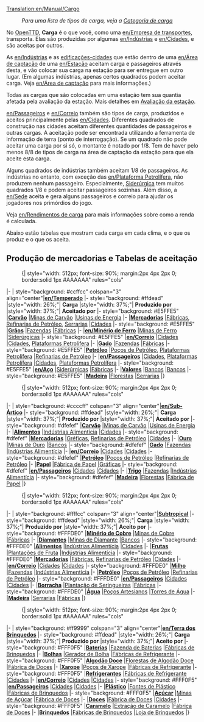 <noinclude>[[Translation:en/Manual/Cargo]]</noinclude>{{en/Tabela de conteúdo}}
:''Para uma lista de tipos de carga, veja a [[:en/Categoria/Carga|Categoria de carga]]''

No [[pt/Manual/OpenTTD|OpenTTD]], '''Carga''' é o que você, como uma [[en/Empresa de transportes]], transporta. Elas são produzidas por algumas [[en/Indústrias]] e [[en/Cidades]], e são aceitas por outros. 

As [[en/Indústrias]] e as [[en/Cidades|edificações-cidades]] que estão dentro de uma [[en/Área de captação]] de uma [[en/Estação]] aceitam carga e passageiros através desta, e vão colocar sua carga na estação para ser entregue em outro lugar. (Em algumas indústrias, apenas certos quadrados podem aceitar carga. Veja [[en/Área de captação]] para mais informações.)

Todas as cargas que são colocadas em uma estação tem sua quantia afetada pela avaliação da estação. Mais detalhes em [[en/Mecânica do jogo#Avaliação da estação|Avaliação da estação]].

[[en/Passageiros]] e [[en/Correio]] também são tipos de carga, produzidos e aceitos principalmente pelas [[en/Cidades]]. Diferentes quadrados de construção nas cidades aceitam diferentes quantidades de passageiros e outras cargas. A aceitação pode ser encontrada utilizando a ferramenta de informação de terra (ponto de interrogação). Se um quadrado não pode aceitar uma carga por si só, o montante é notado por 1/8. Tem de haver pelo menos 8/8 de tipos de carga na área de captação da estação para que ela aceite esta carga.

Alguns quadrados de indústrias também aceitam 1/8 de passageiros. As indústrias no entanto, com exceção das [[en/Plataforma Petrolífera]], não produzem nenhum passageiro. Especialmente, [[pt/Siderúrgica|Siderúrgica]] tem muitos quadrados 1/8 e podem aceitar passageiros sozinhas. Além disso, a [[en/Sede]] aceita e gera alguns passageiros e correio para ajudar os jogadores nos primórdios do jogo.

Veja [[en/Rendimentos de carga]] para mais informações sobre como a renda é calculada.

Abaixo estão tabelas que mostram cada carga em cada clima, e o que os produz e o que os aceita. 

==Produção de mercadorias e Tabelas de aceitação==

:{| {{en/Wikitable}} style="width: 512px; font-size: 90%; margin:2px 4px 2px 0; border:solid 1px #AAAAAA" rules="cols"
|- 
| style="background: #ccffcc" colspan="3" align="center"|'''[[en/Temperado]]'''
|- style="background: #ffdead"
|style="width: 26%;"| '''Carga'''
|style="width: 37%;"| '''Produzido por'''
|style="width: 37%;"| '''Aceitado por'''
|- style="background: #E5FFE5"
|'''[[pt/Carvão|Carvão]]'''
|[[pt/Mina de Carvão|Minas de Carvão]]
|[[pt/Usina de Energia|Usinas de Energia]]
|-
|'''[[pt/Mercadoria|Mercadorias]]'''
|[[pt/Fábrica|Fábricas]], [[pt/Refinaria de Petróleo|Refinarias de Petróleo]], [[pt/Serraria|Serrarias]]
|[[pt/Cidade|Cidades]]
|- style="background: #E5FFE5"
|'''[[pt/Grão|Grãos]]'''
|[[pt/Fazenda|Fazendas]]
|[[pt/Fábrica|Fábricas]]
|-
|'''[[en/Minério de Ferro]]'''
|[[pt/Mina de Ferro|Minas de Ferro]]
|[[pt/Siderúrgica|Siderúrgicas]]
|- style="background: #E5FFE5"
|'''[[en/Correio]]'''
|[[pt/Cidade|Cidades]]
|[[pt/Cidade|Cidades]], [[pt/Plataforma Petrolífera|Plataformas Petrolífera]]
|-
|'''[[pt/Gado|Gado]]'''
|[[pt/Fazenda|Fazendas]]
|[[pt/Fábrica|Fábricas]]
|- style="background: #E5FFE5"
|'''[[pt/Petróleo|Petróleo]]'''
|[[pt/Poço de Petróleo|Poços de Petróleo]], [[pt/Plataforma Petrolífera|Plataformas Petrolífera]]
|[[pt/Refinaria de Petróleo|Refinarias de Petróleo]]
|-
|'''[[en/Passageiros]]'''
|[[pt/Cidade|Cidades]], [[pt/Plataforma Petrolífera|Plataformas Petrolífera]]
|[[pt/Cidade|Cidades]], [[pt/Plataforma Petrolífera|Plataformas Petrolífera]]
|- style="background: #E5FFE5"
|'''[[en/Aço]]'''
|[[pt/Siderúrgica|Siderúrgicas]]
|[[pt/Fábrica|Fábricas]]
|-
|'''[[pt/Valores|Valores]]'''
|[[pt/Banco|Bancos]]
|[[pt/Banco|Bancos]]
|- style="background: #E5FFE5"
|'''[[pt/Madeira|Madeira]]'''
|[[pt/Floresta|Florestas]]
|[[pt/Serraria|Serrarias]]
|}

:{| {{en/Wikitable}} style="width: 512px; font-size: 90%; margin:2px 4px 2px 0; border:solid 1px #AAAAAA" rules="cols"
|- 
| style="background: #ccccff" colspan="3" align="center"|'''[[en/Sub-Ártico]]'''
|- style="background: #ffdead"
|style="width: 26%;"| '''Carga'''
|style="width: 37%;"| '''Produzido por'''
|style="width: 37%;"| '''Aceitado por'''
|- style="background: #dfefef"
|'''[[pt/Carvão|Carvão]]'''
|[[pt/Mina de Carvão|Minas de Carvão]]
|[[pt/Usina de Energia|Usinas de Energia]]
|-
|'''[[pt/Alimentos|Alimentos]]'''
|[[pt/Indústria Alimentícia|Indústrias Alimentícia]]
|[[pt/Cidade|Cidades]]
|- style="background: #dfefef"
|'''[[pt/Mercadoria|Mercadorias]]'''
|[[pt/Gráfica|Gréficas]], [[pt/Refinaria de Petróleo|Refinarias de Petróleo]]
|[[pt/Cidade|Cidades]]
|-
|'''[[pt/Ouro|Ouro]]'''
|[[pt/Mina de Ouro|Minas de Ouro]]
|[[pt/Banco|Bancos]]
|- style="background: #dfefef"
|'''[[pt/Gado|Gado]]'''
|[[pt/Fazenda|Fazendas]]
|[[pt/Indústria Alimentícia|Indústrias Alimentícia]]
|-
|'''[[en/Correio]]'''
|[[pt/Cidade|Cidades]]
|[[pt/Cidade|Cidades]]
|- style="background: #dfefef"
|'''[[pt/Petróleo|Petróleo]]'''
|[[pt/Poço de Petróleo|Poços de Petróleo]]
|[[pt/Refinaria de Petróleo|Refinarias de Petróleo]]
|-
|'''[[pt/Papel|Papel]]'''
|[[pt/Fábrica de Papel|Fábrica de Papel]]
|[[pt/Gráfica|Gráficas]]
|- style="background: #dfefef"
|'''[[en/Passageiros]]'''
|[[pt/Cidade|Cidades]]
|[[pt/Cidade|Cidades]]
|-
|'''[[pt/Trigo|Trigo]]'''
|[[pt/Fazenda|Fazendas]]
|[[pt/Indústria Alimentícia|Indústrias Alimentícia]]
|- style="background: #dfefef"
|'''[[pt/Madeira|Madeira]]'''
|[[pt/Floresta|Florestas]]
|[[pt/Fábrica de Papel|Fábrica de Papel]]
|}

:{| {{en/Wikitable}} style="width: 512px; font-size: 90%; margin:2px 4px 2px 0; border:solid 1px #AAAAAA" rules="cols"
|- 
| style="background: #ffffcc" colspan="3" align="center"|'''[[pt/Sub-Tropical|Subtropical]]'''
|- style="background: #ffdead"
|style="width: 26%;"| '''Carga'''
|style="width: 37%;"| '''Produzido por'''
|style="width: 37%;"| '''Aceito por'''
|- style="background: #FFFDE0"
|'''[[pt/Minério de Cobre|Minério de Cobre]]'''
|[[pt/Mina de Cobre|Minas de Cobre]]
|[[pt/Fábrica|Fábricas]]
|-
|'''[[pt/Diamantes|Diamantes]]'''
|[[pt/Mina de Diamante|Minas de Diamante]]
|[[pt/Banco|Bancos]]
|- style="background: #FFFDE0"
|'''[[pt/Alimentos|Alimentos]]'''
|[[pt/Indústria Alimentícia|Indústrias Alimentícia]]
|[[pt/Cidade|Cidades]]
|-
|'''[[pt/Fruta|Frutas]]'''
|[[pt/Plantação de Fruta|Plantações de Fruta]]
|[[pt/Indústria Alimentícia|Indústrias Alimentícia]]
|- style="background: #FFFDE0"
|'''[[pt/Mercadoria|Mercadorias]]'''
|[[pt/Fábrica|Fábricas]], [[pt/Refinaria de Petróleo|Refinarias de Petróleo]]
|[[pt/Cidade|Cidades]]
|-
|'''[[en/Correio]]'''
|[[pt/Cidade|Cidades]]
|[[pt/Cidade|Cidades]]
|- style="background: #FFFDE0"
|'''[[pt/Milho|Milho]]'''
|[[pt/Fazenda|Fazendas]]
|[[pt/Indústria Alimentícia|Indústrias Alimentícia]]
|-
|'''[[pt/Petróleo|Petróleo]]'''
|[[pt/Poço de Petróleo|Poços de Petróleo]]
|[[pt/Refinaria de Petróleo|Refinarias de Petróleo]]
|- style="background: #FFFDE0"
|'''[[en/Passageiros]]'''
|[[pt/Cidade|Cidades]]
|[[pt/Cidade|Cidades]]
|-
|'''[[pt/Borracha|Borracha]]'''
|[[pt/Plantação de Seringueiras|Plantação de Seringueiras]]
|[[pt/Fábrica|Fábricas]]
|- style="background: #FFFDE0"
|'''[[pt/Água|Água]]'''
|[[pt/Poço Artesiano|Poços Artesianos]]
|[[pt/Torre de Água|Torres de Água]]
|-
|'''[[pt/Madeira|Madeira]]'''
|[[pt/Serraria|Serrarias]]
|[[pt/Fábrica|Fábricas]]
|}

:{| {{en/Wikitable}} style="width: 512px; font-size: 90%; margin:2px 4px 2px 0; border:solid 1px #AAAAAA" rules="cols"
|- 
| style="background: #ff9999" colspan="3" align="center"|'''[[en/Terra dos Brinquedos]]'''
|- style="background: #ffdead"
|style="width: 26%;"| '''Carga'''
|style="width: 37%;"| '''Produzido por'''
|style="width: 37%;"| '''Aceito por'''
|- style="background: #FFF0F5"
|'''[[pt/Bateria|Baterias]]'''
|[[pt/Fazenda de Bateria|Fazenda de Baterias]]
|[[pt/Fábrica de Brinquedos|Fábricas de Brinquedos]]
|-
|'''[[pt/Bolhas|Bolhas]]'''
|[[pt/Gerador de Bolha|Gerador de Bolha]]
|[[pt/Fábrica de Refrigerante|Fábricas de Refrigerante]]
|- style="background: #FFF0F5"
|'''[[pt/Algodão Doce|Algodão Doce]]''' 
|[[pt/Floresta de Algodão Doce|Florestas de Algodão Doce]]
|[[pt/Fábrica de Doces|Fábrica de Doces]]
|-
|'''[[pt/Xarope|Xarope]]'''
|[[pt/Poço de Xarope|Poços de Xarope]]
|[[pt/Fábrica de Refrigerante|Fábricas de Refrigerante]]
|- style="background: #FFF0F5"
|'''[[pt/Refrigerante|Refrigerantes]]'''
|[[pt/Fábrica de Refrigerante|Fábricas de Refrigerante]]
|[[pt/Cidade|Cidades]]
|-
|'''[[en/Correio]]'''
|[[pt/Cidade|Cidades]]
|[[pt/Cidade|Cidades]]
|- style="background: #FFF0F5"
|'''[[en/Passageiros]]'''
|[[pt/Cidade|Cidades]]
|[[pt/Cidade|Cidades]]
|-
|'''[[pt/Plástico|Plástico]]'''
|[[pt/Fonte de Plástico|Fontes de Plástico]]
|[[pt/Fábrica de Brinquedos|Fábricas de Brinquedos]]
|- style="background: #FFF0F5"
|'''[[pt/Açúcar|Açúcar]]'''
|[[pt/Mina de Açúcar|Minas de Açúcar]]
|[[pt/Fábrica de Doces|Fábrica de Doces]]
|-
|'''[[pt/Doce|Doces]]'''
|[[pt/Fábrica de Doces|Fábrica de Doces]]
|[[pt/Cidade|Cidades]]
|- style="background: #FFF0F5"
|'''[[pt/Caramelo|Caramelo]]'''
|[[pt/Extração de Caramelo|Extração de Caramelo]]
|[[pt/Fábrica de Doces|Fábrica de Doces]]
|-
|'''[[pt/Brinquedo|Brinquedos]]'''
|[[pt/Fábrica de Brinquedos|Fábricas de Brinquedos]]
|[[pt/Loja de Brinquedos|Loja de Brinquedos]]
|}